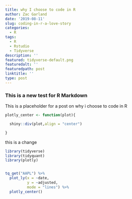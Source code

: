 ```yaml
---
title: why I choose to code in R
author: Zac Garland
date: '2019-08-11'
slug: coding-in-r-a-love-story
categories:
  - R
tags:
  - R
  - Rstudio
  - Tidyverse
description: ''
featured: tidyverse-default.png
featuredalt: ''
featuredpath: post
linktitle: ''
type: post
---
```



### This is a new test for R Markdown
This is a placeholder for a post on why i choose to code in R

```r
plotly_center <- function(plot){

  shiny::div(plot,align = "center")

}

```
this is a change

```r
library(tidyverse)
library(tidyquant)
library(plotly)


tq_get("AAPL") %>% 
  plot_ly(x = ~date,
          y = ~adjusted,
          mode = "lines") %>% 
  plotly_center()

```